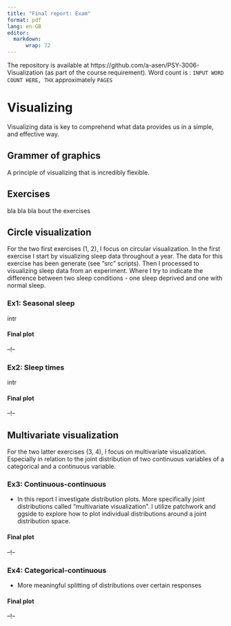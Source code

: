 ```yaml
---
title: "Final report: Exam"
format: pdf
lang: en-GB
editor: 
  markdown:
      wrap: 72
---
```


The repository is available at https://github.com/a-asen/PSY-3006-Visualization (as part of the course requirement). Word count is : ` INPUT WORD COUNT HERE, THX ` approximately  ` PAGES ` 

# Visualizing

Visualizing data is key to comprehend what data provides us in a simple, and effective way. 

## Grammer of graphics

A principle of visualizing that is incredibly flexible. 

## Exercises 


bla bla bla bout the exercises

## Circle visualization
For the two first exercises (1, 2), I focus on circular visualization. In the first exercise I start by visualizing sleep data throughout a year. The data for this exercise has been generate (see "src" scripts). Then I processed to visualizing sleep data from an experiment. Where I try to indicate the difference between two sleep conditions - one sleep deprived and one with normal sleep. 

### Ex1: Seasonal sleep
intr

#### Final plot 
 --!--


### Ex2: Sleep times
 intr

#### Final plot
 --!--


## Multivariate visualization
For the two latter exercises (3, 4), I focus on multivariate visualization. Especially in relation to the joint distribution of two continuous variables of a categorical and a continuous variable.

### Ex3: Continuous-continuous
  - In this report I investigate distribution plots. More specifically joint distributions called "multivariate visualization". I utilize patchwork and ggside to explore how to plot individual distributions around a joint distribution space.

#### Final plot 
 --!--
  

### Ex4: Categorical-continuous
  - More meaningful splitting of distributions over certain responses 

#### Final plot 
 --!--








